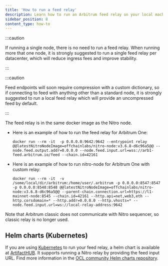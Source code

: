 ```yaml
---
title: 'How to run a feed relay'
description: Learn how to run an Arbitrum feed relay on your local machine.
sidebar_position: 8
content_type: how-to
---
```


:::caution

If running a single node, there is no need to run a feed relay. When running more that one node, it is strongly suggested to run a single feed relay per datacenter, which will reduce ingress fees and improve stability.

:::

:::caution

Feed endpoints will soon require compression with a custom dictionary, so if connecting to feed with anything other than a standard node, it is strongly suggested to run a local feed relay which will provide an uncompressed feed by default.

:::

The feed relay is in the same docker image as the Nitro node.

- Here is an example of how to run the feed relay for Arbitrum One:
  ```shell
  docker run --rm -it  -p 0.0.0.0:9642:9642 --entrypoint relay @@latestNitroNodeImage=offchainlabs/nitro-node:v3.6.8-d6c96a5@@ --node.feed.output.addr=0.0.0.0 --node.feed.input.url=wss://arb1-feed.arbitrum.io/feed --chain.id=42161
  ```
- Here is an example of how to run nitro-node for Arbitrum One with custom relay:
  ```shell
  docker run --rm -it  -v /some/local/dir/arbitrum:/home/user/.arbitrum -p 0.0.0.0:8547:8547 -p 0.0.0.0:8548:8548 @@latestNitroNodeImage=offchainlabs/nitro-node:v3.6.8-d6c96a5@@ --parent-chain.connection.url=https://l1-mainnet-node:8545 --chain.id=42161 --http.api=net,web3,eth --http.corsdomain=* --http.addr=0.0.0.0 --http.vhosts=* --node.feed.input.url=ws://local-relay-address:9642
  ```

Note that Arbitrum classic does not communicate with Nitro sequencer, so classic relay is no longer used.

## Helm charts (Kubernetes)

If you are using [Kubernetes](https://kubernetes.io/) to run your feed relay, a helm chart is available at [ArtifactHUB](https://artifacthub.io/packages/helm/offchainlabshelm/relay). It supports running a Nitro relay by providing the feed input URL. Find more information in the [OCL community Helm charts repository](https://github.com/OffchainLabs/community-helm-charts/tree/main/charts/relay).
